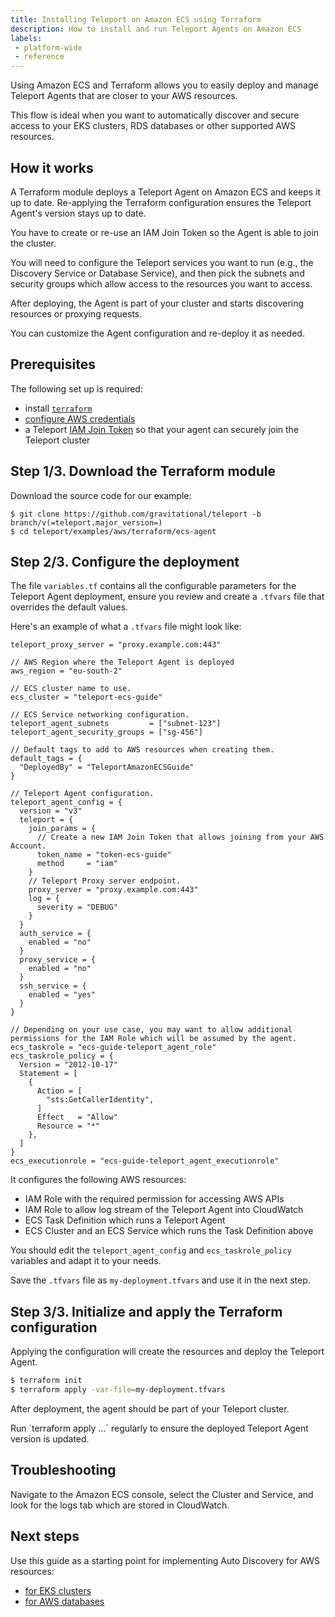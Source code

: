 ```yaml
---
title: Installing Teleport on Amazon ECS using Terraform
description: How to install and run Teleport Agents on Amazon ECS
labels:
 - platform-wide
 - reference
---
```


Using Amazon ECS and Terraform allows you to easily deploy and manage Teleport Agents that are closer to your AWS resources.

This flow is ideal when you want to automatically discover and secure access to your EKS clusters, RDS databases or other supported AWS resources.

## How it works
A Terraform module deploys a Teleport Agent on Amazon ECS and keeps it up to date.
Re-applying the Terraform configuration ensures the Teleport Agent's version stays up to date.

You have to create or re-use an IAM Join Token so the Agent is able to join the cluster.

You will need to configure the Teleport services you want to run (e.g., the Discovery Service or Database Service), and then pick the subnets and security groups which allow access to the resources you want to access.

After deploying, the Agent is part of your cluster and starts discovering resources or proxying requests.

You can customize the Agent configuration and re-deploy it as needed.

## Prerequisites
The following set up is required:
- install [`terraform`](https://developer.hashicorp.com/terraform/install)
- [configure AWS credentials](https://registry.terraform.io/providers/hashicorp/aws/latest/docs#authentication-and-configuration)
- a Teleport [IAM Join Token](../reference/deployment/join-methods.mdx#aws-iam-role-iam) so that your agent can securely join the Teleport cluster

## Step 1/3. Download the Terraform module

Download the source code for our example:
```code
$ git clone https://github.com/gravitational/teleport -b branch/v(=teleport.major_version=)
$ cd teleport/examples/aws/terraform/ecs-agent
```

## Step 2/3. Configure the deployment
The file `variables.tf` contains all the configurable parameters for the Teleport Agent deployment, ensure you review and create a `.tfvars` file that overrides the default values.

Here's an example of what a `.tfvars` file might look like:
```hcl
teleport_proxy_server = "proxy.example.com:443"

// AWS Region where the Teleport Agent is deployed
aws_region = "eu-south-2"

// ECS cluster name to use.
ecs_cluster = "teleport-ecs-guide"

// ECS Service networking configuration.
teleport_agent_subnets         = ["subnet-123"]
teleport_agent_security_groups = ["sg-456"]

// Default tags to add to AWS resources when creating them.
default_tags = {
  "DeployedBy" = "TeleportAmazonECSGuide"
}

// Teleport Agent configuration.
teleport_agent_config = {
  version = "v3"
  teleport = {
    join_params = {
      // Create a new IAM Join Token that allows joining from your AWS Account.
      token_name = "token-ecs-guide"
      method     = "iam"
    }
    // Teleport Proxy server endpoint.
    proxy_server = "proxy.example.com:443"
    log = {
      severity = "DEBUG"
    }
  }
  auth_service = {
    enabled = "no"
  }
  proxy_service = {
    enabled = "no"
  }
  ssh_service = {
    enabled = "yes"
  }
}

// Depending on your use case, you may want to allow additional permissions for the IAM Role which will be assumed by the agent.
ecs_taskrole = "ecs-guide-teleport_agent_role"
ecs_taskrole_policy = {
  Version = "2012-10-17"
  Statement = [
    {
      Action = [
        "sts:GetCallerIdentity",
      ]
      Effect   = "Allow"
      Resource = "*"
    },
  ]
}
ecs_executionrole = "ecs-guide-teleport_agent_executionrole"
```

It configures the following AWS resources:
- IAM Role with the required permission for accessing AWS APIs
- IAM Role to allow log stream of the Teleport Agent into CloudWatch
- ECS Task Definition which runs a Teleport Agent
- ECS Cluster and an ECS Service which runs the Task Definition above

You should edit the `teleport_agent_config` and `ecs_taskrole_policy` variables and adapt it to your needs.

Save the `.tfvars` file as `my-deployment.tfvars` and use it in the next step.

## Step 3/3. Initialize and apply the Terraform configuration
Applying the configuration will create the resources and deploy the Teleport Agent.

```bash
$ terraform init
$ terraform apply -var-file=my-deployment.tfvars
```

After deployment, the agent should be part of your Teleport cluster.

<Admonition type="note" title="Keep your agent up to date">
  Run `terraform apply ...` regularly to ensure the deployed Teleport Agent version is updated.
</Admonition>

## Troubleshooting

Navigate to the Amazon ECS console, select the Cluster and Service, and look for the logs tab which are stored in CloudWatch.

## Next steps
Use this guide as a starting point for implementing Auto Discovery for AWS resources:
- [for EKS clusters](../enroll-resources/auto-discovery/kubernetes/aws.mdx)
- [for AWS databases](../enroll-resources/database-access/enroll-aws-databases/enroll-aws-databases.mdx)
